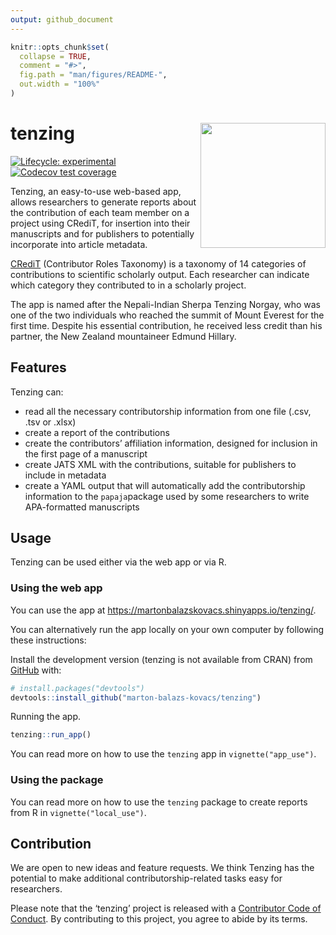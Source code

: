 ```yaml
---
output: github_document
---
```


<!-- README.md is generated from README.Rmd. Please edit that file -->

```r
knitr::opts_chunk$set(
  collapse = TRUE,
  comment = "#>",
  fig.path = "man/figures/README-",
  out.width = "100%"
)
```

# tenzing <a href='https://marton-balazs-kovacs.github.io/tenzing/'><img src='man/figures/logo.png' align="right" height="200" /></a>

<!-- badges: start -->
[![Lifecycle: experimental](https://img.shields.io/badge/lifecycle-experimental-orange.svg)](https://www.tidyverse.org/lifecycle/#experimental)
[![Codecov test coverage](https://codecov.io/gh/marton-balazs-kovacs/tenzing/branch/master/graph/badge.svg)](https://codecov.io/gh/marton-balazs-kovacs/tenzing?branch=master)
<!-- badges: end -->

Tenzing, an easy-to-use web-based app, allows researchers to generate reports about the contribution of each team member on a project using CRediT, for insertion into their manuscripts and for publishers to potentially incorporate into article metadata.

[CRediT](https://www.casrai.org/credit.html) (Contributor Roles Taxonomy) is a taxonomy of 14 categories of contributions to scientific scholarly output. Each researcher can indicate which category they contributed to in a scholarly project.

The app is named after the Nepali-Indian Sherpa Tenzing Norgay, who was one of the two individuals who reached the summit of Mount Everest for the first time. Despite his essential contribution, he received less credit than his partner, the New Zealand mountaineer Edmund Hillary.

## Features

Tenzing can:

* read all the necessary contributorship information from one file (.csv, .tsv or .xlsx)
* create a report of the contributions
* create the contributors' affiliation information, designed for inclusion in the first page of a manuscript
* create JATS XML with the contributions, suitable for publishers to include in metadata
* create a YAML output that will automatically add the contributorship information to the `papaja`package used by some researchers to write APA-formatted manuscripts

## Usage

Tenzing can be used either via the web app or via R.

### Using the web app

You can use the app at [https://martonbalazskovacs.shinyapps.io/tenzing/](https://martonbalazskovacs.shinyapps.io/tenzing/).

You can alternatively run the app locally on your own computer by following these instructions:

Install the development version (tenzing is not available from CRAN) from [GitHub](https://github.com/) with:

``` r
# install.packages("devtools")
devtools::install_github("marton-balazs-kovacs/tenzing")
```

Running the app.

``` r
tenzing::run_app()
```

You can read more on how to use the `tenzing` app in `vignette("app_use")`.

### Using the package

You can read more on how to use the `tenzing` package to create reports from R in `vignette("local_use")`.

## Contribution

We are open to new ideas and feature requests. We think Tenzing has the potential to make additional contributorship-related tasks easy for researchers.

Please note that the 'tenzing' project is released with a
  [Contributor Code of Conduct](CODE_OF_CONDUCT.md).
  By contributing to this project, you agree to abide by its terms.
